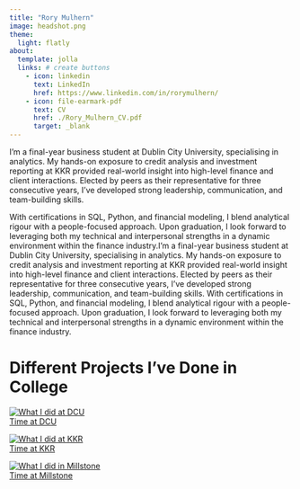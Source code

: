 ```yaml
---
title: "Rory Mulhern"
image: headshot.png
theme:
  light: flatly
about:
  template: jolla
  links: # create buttons
    - icon: linkedin 
      text: LinkedIn
      href: https://www.linkedin.com/in/rorymulhern/
    - icon: file-earmark-pdf
      text: CV
      href: ./Rory_Mulhern_CV.pdf
      target: _blank
---
```


I’m a final-year business student at Dublin City University, specialising in analytics. My hands-on exposure to credit analysis and investment reporting at KKR provided real-world insight into high-level finance and client interactions. Elected by peers as their representative for three consecutive years, I’ve developed strong leadership, communication, and team-building skills.

With certifications in SQL, Python, and financial modeling, I blend analytical rigour with a people-focused approach. Upon graduation, I look forward to leveraging both my technical and interpersonal strengths in a dynamic environment within the finance industry.I’m a final-year business student at Dublin City University, specialising in analytics. My hands-on exposure to credit analysis and investment reporting at KKR provided real-world insight into high-level finance and client interactions. Elected by peers as their representative for three consecutive years, I’ve developed strong leadership, communication, and team-building skills. With certifications in SQL, Python, and financial modeling, I blend analytical rigour with a people-focused approach. Upon graduation, I look forward to leveraging both my technical and interpersonal strengths in a dynamic environment within the finance industry.

# Different Projects I've Done in College

<div class="card-container">

  <a href="./dcu.qmd" class="card">
    <img src="DCU.jpg" alt="What I did at DCU">
    <div class="card-overlay">Time at DCU</div>
  </a>

  <a href="./kkr.qmd" class="card">
    <img src="KKR.jpg" alt="What I did at KKR">
    <div class="card-overlay">Time at KKR</div>
  </a>

  <a href="./millstone.qmd" class="card">
    <img src="millstone.jpeg" alt="What I did in Millstone">
    <div class="card-overlay">Time at Millstone</div>
  </a>

</div>